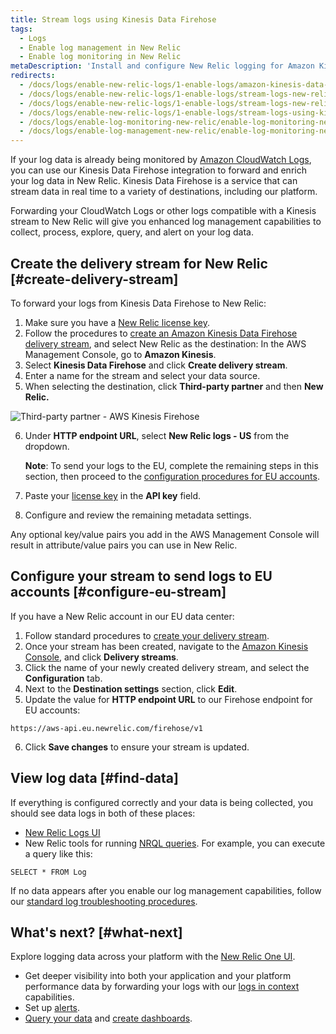 ```yaml
---
title: Stream logs using Kinesis Data Firehose
tags:
  - Logs
  - Enable log management in New Relic
  - Enable log monitoring in New Relic
metaDescription: 'Install and configure New Relic logging for Amazon Kinesis Data Firehose, so you can use our enhanced log management capabilities.'
redirects:
  - /docs/logs/enable-new-relic-logs/1-enable-logs/amazon-kinesis-data-firehose
  - /docs/logs/enable-new-relic-logs/1-enable-logs/stream-logs-new-relic-using-amazon-kinesis-data-firehose
  - /docs/logs/enable-new-relic-logs/1-enable-logs/stream-logs-new-relic-using-kinesis-data-firehose
  - /docs/logs/enable-new-relic-logs/1-enable-logs/stream-logs-using-kinesis-data-firehose
  - /docs/logs/enable-log-monitoring-new-relic/enable-log-monitoring-new-relic/stream-logs-using-kinesis-data-firehose
  - /docs/logs/enable-log-management-new-relic/enable-log-monitoring-new-relic/stream-logs-using-kinesis-data-firehose
---
```


If your log data is already being monitored by [Amazon CloudWatch Logs](https://docs.aws.amazon.com/AmazonCloudWatch/latest/logs/WhatIsCloudWatchLogs.html), you can use our Kinesis Data Firehose integration to forward and enrich your log data in New Relic. Kinesis Data Firehose is a service that can stream data in real time to a variety of destinations, including our platform.

Forwarding your CloudWatch Logs or other logs compatible with a Kinesis stream to New Relic will give you enhanced log management capabilities to collect, process, explore, query, and alert on your log data.

## Create the delivery stream for New Relic [#create-delivery-stream]

To forward your logs from Kinesis Data Firehose to New Relic:

1. Make sure you have a [New Relic license key](/docs/apis/intro-apis/new-relic-api-keys/#ingest-license-key).
2. Follow the procedures to [create an Amazon Kinesis Data Firehose delivery stream](https://docs.aws.amazon.com/firehose/latest/dev/basic-create.html), and select New Relic as the destination: In the AWS Management Console, go to **Amazon Kinesis**.
3. Select **Kinesis Data Firehose** and click **Create delivery stream**.
4. Enter a name for the stream and select your data source.
5. When selecting the destination, click **Third-party partner** and then **New Relic.**

![Third-party partner - AWS Kinesis Firehose](src/images/3rd-party-firehose.png 'Third-party partner - AWS Kinesis Firehose')

6. Under **HTTP endpoint URL**, select **New Relic logs - US** from the dropdown.

   **Note**: To send your logs to the EU, complete the remaining steps in this section, then proceed to the [configuration procedures for EU accounts](#configure-eu-stream).

7. Paste your [license key](/docs/apis/intro-apis/new-relic-api-keys/#ingest-license-key) in the **API key** field.
8. Configure and review the remaining metadata settings.

Any optional key/value pairs you add in the AWS Management Console will result in attribute/value pairs you can use in New Relic.

## Configure your stream to send logs to EU accounts [#configure-eu-stream]

If you have a New Relic account in our EU data center:

1. Follow standard procedures to [create your delivery stream](#create-delivery-stream).
2. Once your stream has been created, navigate to the [Amazon Kinesis Console](https://console.aws.amazon.com/kinesis/), and click **Delivery streams**.
3. Click the name of your newly created delivery stream, and select the **Configuration** tab.
4. Next to the **Destination settings** section, click **Edit**.
5. Update the value for **HTTP endpoint URL** to our Firehose endpoint for EU accounts:

```
https://aws-api.eu.newrelic.com/firehose/v1
```

6. Click **Save changes** to ensure your stream is updated.

## View log data [#find-data]

If everything is configured correctly and your data is being collected, you should see data logs in both of these places:

- [New Relic Logs UI](https://one.newrelic.com/launcher/logger.log-launcher)
- New Relic tools for running [NRQL queries](/docs/chart-builder/use-chart-builder/choose-data/use-advanced-nrql-mode-specify-data). For example, you can execute a query like this:

```
SELECT * FROM Log
```

If no data appears after you enable our log management capabilities, follow our [standard log troubleshooting procedures](/docs/logs/log-management/troubleshooting/no-log-data-appears-ui/).

## What's next? [#what-next]

Explore logging data across your platform with the [New Relic One UI](/docs/logs/log-management/ui-data/use-logs-ui/).

- Get deeper visibility into both your application and your platform performance data by forwarding your logs with our [logs in context](/docs/logs/enable-log-management-new-relic/configure-logs-context/configure-logs-context-apm-agents/) capabilities.
- Set up [alerts](/docs/alerts-applied-intelligence/new-relic-alerts/alert-conditions/create-alert-conditions/).
- [Query your data](/docs/query-your-data/explore-query-data/get-started/introduction-querying-new-relic-data/) and [create dashboards](/docs/query-your-data/explore-query-data/dashboards/introduction-dashboards/).
